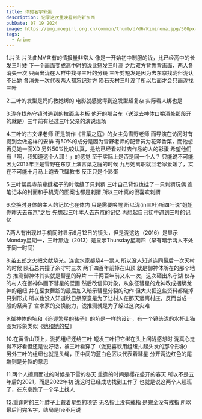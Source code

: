 ```yaml
---
title: 你的名字彩蛋
description: 记录这次重映看到的新东西
pubDate: 07 19 2024
image: https://img.moegirl.org.cn/common/thumb/d/d6/Kiminona.jpg/500px-Kiminona.jpg
tags:
  - Anime
---
```


1.片头
片头曲MV含有的情报量非常大
像是一开始初中制服的泷，比已经高中的长发三叶矮
下一个画面变成高中时的泷比短发三叶高
之后双方背靠背画面，两人各消失一次
只画出泷在人群中找寻三叶的分镜
三叶剪短发是因为去东京找泷但泷认不出她
各消失一次代表两人都忘记对方
陨石灭村三叶没了所以后面才会只画泷找三叶

2.三叶的发型是妈妈教她绑的
电影就感觉得到这发型超复杂
实际看人绑也是

3.泷在找糸守镇时遇到的拉面店老板
他开的那台车（送泷去神体口嚼酒处那段开的就是）三年前有经过三叶父亲的演说现场

4.三叶的古文课老师
正是前作《言葉之庭》的女主角雪野老师
而导演在访问时有提到会做这样的安排
有50%的成分是因为雪野老师的配音员为花泽香菜，而他想再见她一面XD
另外50%比较认真，是给已经看过过去作品的人的彩蛋
希望他们有「啊，我知道这个人耶！」的感觉
至于实际上是否是同一个人？
只能说不可能
因为2013年正是雪野在东京上演言葉之庭的时候
九月她离职就回老家爱媛了，实在不可能十月马上跑去飞驒教书
反正只是个彩蛋

5.三叶帮奥寺前辈缝裙子的时候缝了只刺猬
三叶自己背包也挂了一只刺猬玩偶
连笔记本的封面和手机壳的图案也都是刺猬
所以三叶真的很喜欢刺猬

6.交换时身体的主人的记忆也在体内
只是需要唤醒
所以泷(in三叶)听四叶说“姐姐你昨天去东京”之后
先想起三叶本人去东京的记忆
再想起自己初中遇到三叶的记忆

7.两人有出现过手机同时显示9月12日的镜头，但是泷这边（2016）是显示Monday星期一，三叶那边（2013）是显示Thursday星期四（早有暗示两人不处于同一时间）

8.茧五郎之火把文献烧光，连宫水家都烧4一票人
所以没人知道连同最后一次灭村的时候
陨石总共撞了糸守村三次
两千四百年前掉在山顶
就是御神体所在的那个地方
推测御神体其实就是彗星的碎片
一千两百年前又来一次，这次砸出糸守湖
仅存的村人在御神体画下彗星的壁画
然后改信仰对象，从象征彗星的龙神改成捆绑龙神的组纽
并在巫女舞蹈的最后加入暗示彗星分裂的动作
但大火把这些资料都烧掉只剩形式
所以也没人知道秋日祭原意是为了让村人在那天远离村庄，反而当成一般的祭典了
宫水家的交换能力，泷推测就是为了躲过这次灾难

9.御神体的坑和《[追逐繁星的孩子](https://search.bilibili.com/all?from_source=webcommentline_search&keyword=%E8%BF%BD%E9%80%90%E7%B9%81%E6%98%9F%E7%9A%84%E5%AD%A9%E5%AD%90&seid=3309166709122380369)》的坑是一样的设计，有一个镜头泷的水杯上猫图案形象类似《[她和她的猫](https://search.bilibili.com/all?from_source=webcommentline_search&keyword=%E5%A5%B9%E5%92%8C%E5%A5%B9%E7%9A%84%E7%8C%AB&seid=3309166709122380369)》

10.在黄昏山顶上，泷把组纽还给三叶
短发三叶把它绑在头上问泷感想时
泷真心觉得不好看但还是说好话，被三叶看穿了（泷更喜欢用组纽扎起头发的那个形象）
另外三叶的组纽也就是头绳，正中间的蓝白色区块代表着彗星
分开两边红色的尾端则是分裂的意思

11.两个人擦肩而过的时候是下雪的冬天
重逢的时间是樱花盛开的春天
所以不是五年后的2021，而是2022年初
泷这时已经成功找到工作了
也就是说这两个人翘班了，在东京跑了一个早上找人

12.重逢时的三叶脖子上戴着星型的项链
无名指上没有戒指
是完全没有戒指
所以最后问完名字，结局是he不用说